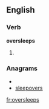 ==English==
===Verb===
'''oversleeps'''
# {{third-person singular of|[[oversleep]]}}

===Anagrams===
* {{alphagram|eeeloprssv}}
* [[sleepovers#English|sleepovers]]

[[fr:oversleeps]]